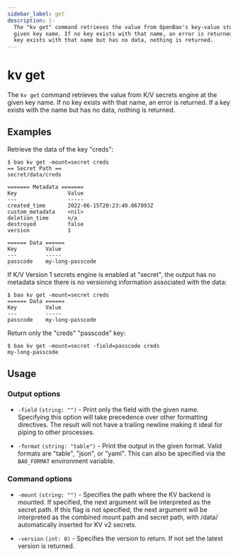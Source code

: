 ```yaml
---
sidebar_label: get
description: |-
  The "kv get" command retrieves the value from OpenBao's key-value store at the
  given key name. If no key exists with that name, an error is returned. If a
  key exists with that name but has no data, nothing is returned.
---
```


# kv get

The `kv get` command retrieves the value from K/V secrets engine at the given
key name. If no key exists with that name, an error is returned. If a key exists
with the name but has no data, nothing is returned.

## Examples

Retrieve the data of the key "creds":

```shell-session
$ bao kv get -mount=secret creds
== Secret Path ==
secret/data/creds

======= Metadata =======
Key                Value
---                -----
created_time       2022-06-15T20:23:40.067093Z
custom_metadata    <nil>
deletion_time      n/a
destroyed          false
version            1

====== Data ======
Key         Value
---         -----
passcode    my-long-passcode
```

If K/V Version 1 secrets engine is enabled at "secret", the output has no
metadata since there is no versioning information associated with the data:

```shell-session
$ bao kv get -mount=secret creds
====== Data ======
Key         Value
---         -----
passcode    my-long-passcode
```

Return only the "creds" "passcode" key:

```shell-session
$ bao kv get -mount=secret -field=passcode creds
my-long-passcode
```

## Usage

### Output options

- `-field` `(string: "")` - Print only the field with the given name. Specifying
  this option will take precedence over other formatting directives. The result
  will not have a trailing newline making it ideal for piping to other
  processes.

- `-format` `(string: "table")` - Print the output in the given format. Valid
  formats are "table", "json", or "yaml". This can also be specified via the
  `BAO_FORMAT` environment variable.

### Command options

- `-mount` `(string: "")` - Specifies the path where the KV backend is mounted. 
  If specified, the next argument will be interpreted as the secret path. If 
  this flag is not specified, the next argument will be interpreted as the 
  combined mount path and secret path, with /data/ automatically inserted for 
  KV v2 secrets.

- `-version` `(int: 0)` - Specifies the version to return. If not set the
  latest version is returned.
